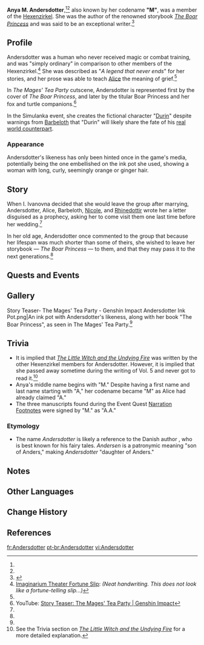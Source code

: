 {{Character Infobox
|type             = Mentioned
|image            = File:Statue of M in Simulanka.png
|realname         = Anya M. Andersdotter<ref name="Until the End of the World" /><ref group="Note" name="anya m name">Assumed to be her full name on the basis of {{w|Occam's razor}} using the following two quotes from ''[[Until the End of the World]]'':<br>'''"B":''' I understand, Anya. [...]<br>'''Old Journal:''' "...By all rights, I should have been 'A,' since 'A' is the first and last letter of my name. But Alice overruled me on the basis of seniority, and said I would be 'M' instead, because of my middle name. [...]"</ref>
|caption          = Statue of Andersdotter in Simulanka
|deceased         = Past
|region           = 
|affiliation      = Hexenzirkel
|title            = M
|title2           = Goddess of Fate
|titleNote2       = by [[Simulanka]]'s people
|titleRef2        = <ref name="Until the End of the World">{{Ref/Quest|Until the End of the World}}</ref>
|ancestry         = <!-- Clan/family -->
|father           = 
|mother           = 
|spouse           = 
|sibling          = 
|child            = Mini Durin
|childNote        = creation
|childRef         = <ref name="Until the End of the World"/>
|relative         = 
|voiceEN          = [[imdb:nm3789480|Samantha Cooper]]<ref name="Mages Tea Party">YouTube: [https://youtu.be/RigK4OwCCM8 Story Teaser: The Mages' Tea Party] (Video Description)</ref>
|voiceCN          = [https://baike.baidu.com/item/汪滢滢/14921127 Wang Yingying ({{zh|汪滢滢}})]<ref>Bilibili: [https://www.bilibili.com/video/BV1z84y1P7FY/ {{zh|《原神》剧情PV-「魔女的茶会}}]</ref>
|voiceJP          = {{w|Shiho Kawaragi|Kawaragi Shiho ({{ja|河原木志穂}})}}<ref>Twitter: [https://twitter.com/Genshin_7/status/1633051019226804224 JP VA Announcement]</ref>
|voiceKR          = {{w|Kim Seo-yeong|Kim Seo-yeong ({{ko|김서영}})}}<ref>YouTube: [https://youtu.be/izW7UMi1VnI {{ko|스토리 PV-「마녀들의 티타임」}}]</ref>
|dialoguereward   = 
}}
'''Anya M. Andersdotter''',<ref name="Until the End of the World" /><ref group="Note" name="anya m name" /> also known by her codename '''"M"''', was a member of the [[Hexenzirkel]]. She was the author of the renowned storybook ''[[The Boar Princess]]'' and was said to be an exceptional writer.<ref name="JAtC">{{Ref/Quest|Joy Above the Clouds}}</ref>

==Profile==
Andersdotter was a human who never received magic or combat training, and was "simply ordinary" in comparison to other members of the Hexenzirkel.<ref>[[Imaginarium Theater/Fortune Slips|Imaginarium Theater Fortune Slip]]: ''(Neat handwriting. This does not look like a fortune-telling slip...)''</ref> She was described as "''A legend that never ends''" for her stories, and her prose was able to teach [[Alice]] the meaning of grief.<ref name="JAtC"/>

In ''The Mages' Tea Party'' cutscene, Andersdotter is represented first by the cover of ''The Boar Princess'', and later by the titular Boar Princess and her fox and turtle companions.<ref name="MTT">YouTube: [https://youtu.be/RigK4OwCCM8 Story Teaser: The Mages' Tea Party | Genshin Impact]</ref>

In the Simulanka event, she creates the fictional character "[[Mini Durin|Durin]]" despite warnings from [[Barbeloth]] that "Durin" will likely share the fate of his [[Durin|real world counterpart]].

===Appearance===
Andersdotter's likeness has only been hinted once in the game's media, potentially being the one embellished on the ink pot she used, showing a woman with long, curly, seemingly orange or ginger hair.

==Story==
When I. Ivanovna decided that she would leave the group after marrying, Andersdotter, Alice, Barbeloth, [[Nicole]], and [[Rhinedottir]] wrote her a letter disguised as a prophecy, asking her to come visit them one last time before her wedding.<ref name="JAtC" />

In her old age, Andersdotter once commented to the group that because her lifespan was much shorter than some of theirs, she wished to leave her storybook &mdash; ''The Boar Princess'' &mdash; to them, and that they may pass it to the next generations.<ref name="MTT" />

==Quests and Events==
{{Quests and Events}}

==Gallery==
<gallery>
Story Teaser- The Mages' Tea Party - Genshin Impact
Andersdotter Ink Pot.png|An ink pot with Andersdotter's likeness, along with her book "The Boar Princess", as seen in The Mages' Tea Party.<ref name="Mages Tea Party"/>
</gallery>

==Trivia==
*It is implied that ''[[The Little Witch and the Undying Fire]]'' was written by the other Hexenzirkel members for Andersdotter. However, it is implied that she passed away sometime during the writing of Vol. 5 and never got to read it.<ref group="Note">See the Trivia section on ''[[The Little Witch and the Undying Fire]]'' for a more detailed explanation.</ref>
*Anya's middle name begins with "M." Despite having a first name and last name starting with "A," her codename became "M" as Alice had already claimed "A."
*The three manuscripts found during the Event Quest [[Narration Footnotes]] were signed by "M." as "A.A."

===Etymology===
* The name ''Andersdotter'' is likely a reference to the Danish author {{w|Hans Christian Andersen}}, who is best known for his fairy tales. ''Andersen'' is a patronymic meaning "son of Anders," making ''Andersdotter'' "daughter of Anders."

==Notes==
{{Reflist|note=1}}

==Other Languages==
{{Other Languages|default_hidden=1
|en      = Andersdotter
|zhs     = 安德斯多特
|zhs_rm  = Āndésīduōtè
|zht     = 安德斯多特
|zht_rm  = Āndésīduōtè
|ja      = アンデシュドッテル
|ja_rm   = Andeshudotteru
|ko      = 안데르스도테르
|es      = Andersdotter
|fr      = Andersdotter
|ru      = Андерсдоттер
|th      = Andersdotter
|vi      = Andersdotter
|de      = Andersdotter
|id      = Andersdotter
|pt      = Andersdotter
|tr      = Andersdotter
|it      = Andersdotter
}}

==Change History==
{{Change History|introduced=3.5}}

==References==
{{Reflist}}

[[fr:Andersdotter]]
[[pt-br:Andersdotter]]
[[vi:Andersdotter]]